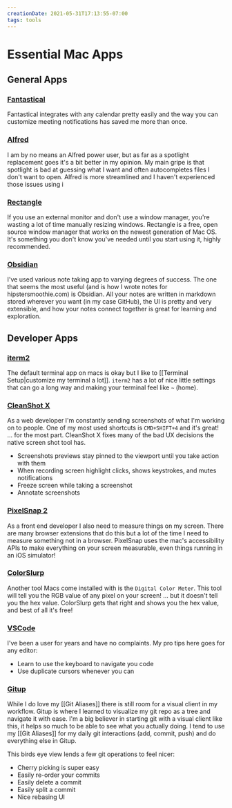 ```yaml
---
creationDate: 2021-05-31T17:13:55-07:00
tags: tools
---
```


<PostHeader slug="essential-mac-apps" />

# Essential Mac Apps

## General Apps

### [Fantastical](https://flexibits.com/fantastical)

Fantastical integrates with any calendar pretty easily and the way you can customize meeting notifications has saved me more than once.

### [Alfred](https://www.alfredapp.com)

I am by no means an Alfred power user, but as far as a spotlight replacement goes it's a bit better in my opinion.
My main gripe is that spotlight is bad at guessing what I want and often autocompletes files I don't want to open.
Alfred is more streamlined and I haven't experienced those issues using i

### [Rectangle](https://rectangleapp.com)

If you use an external monitor and don't use a window manager, you're wasting a lot of time manually resizing windows.
Rectangle is a free, open source window manager that works on the newest generation of Mac OS.
It's something you don't know you've needed until you start using it, highly recommended.

### [Obsidian](https://obsidian.md)

I've used various note taking app to varying degrees of success.
The one that seems the most useful (and is how I wrote notes for hipstersmoothie.com) is Obsidian.
All your notes are written in markdown stored wherever you want (in my case GitHub), the UI is pretty and very extensible, and how your notes connect together is great for learning and exploration.

## Developer Apps

### [iterm2](https://iterm2.com)

The default terminal app on macs is okay but I like to [[Terminal Setup|customize my terminal a lot]].
`iterm2` has a lot of nice little settings that can go a long way and making your terminal feel like `~` (home).

### [CleanShot X](https://cleanshot.com)

As a web developer I'm constantly sending screenshots of what I'm working on to people.
One of my most used shortcuts is `CMD+SHIFT+4` and it's great!
... for the most part.
CleanShot X fixes many of the bad UX decisions the native screen shot tool has.

- Screenshots previews stay pinned to the viewport until you take action with them
- When recording screen highlight clicks, shows keystrokes, and mutes notifications
- Freeze screen while taking a screenshot
- Annotate screenshots

### [PixelSnap 2](https://getpixelsnap.com)

As a front end developer I also need to measure things on my screen. 
There are many browser extensions that do this but a lot of the time I need to measure something not in a browser.
PixelSnap uses the mac's accessibility APIs to make everything on your screen measurable, even things running in an iOS simulator!

### [ColorSlurp](https://colorslurp.com)

Another tool Macs come installed with is the `Digital Color Meter`.
This tool will tell you the RGB value of any pixel on your screen!
... but it doesn't tell you the hex value.
ColorSlurp gets that right and shows you the hex value, and best of all it's free!

### [VSCode](https://code.visualstudio.com)

I've been a user for years and have no complaints.
My pro tips here goes for any editor:

- Learn to use the keyboard to navigate you code
- Use duplicate cursors whenever you can

### [Gitup](https://gitup.co)

While I do love my [[Git Aliases]] there is still room for a visual client in my workflow.
Gitup is where I learned to visualize my git repo as a tree and navigate it with ease.
I'm a big believer in starting git with a visual client like this, it helps so much to be able to see what you actually doing. I tend to use my [[Git Aliases]] for my daily git interactions (add, commit, push) and do everything else in Gitup.

This birds eye view lends a few git operations to feel nicer:

- Cherry picking is super easy
- Easily re-order your commits
- Easily delete a commit
- Easily split a commit
- Nice rebasing UI

<BackLinks slug="essential-mac-apps" />
